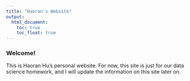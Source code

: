 ```yaml
---
title: "Haoran's Website"
output:
  html_document: 
    toc: true
    toc_float: true
---
```


### Welcome!

This is Haoran Hu's personal website. For now, this site is just for our data science homework, and I will update the information on this site later on.

